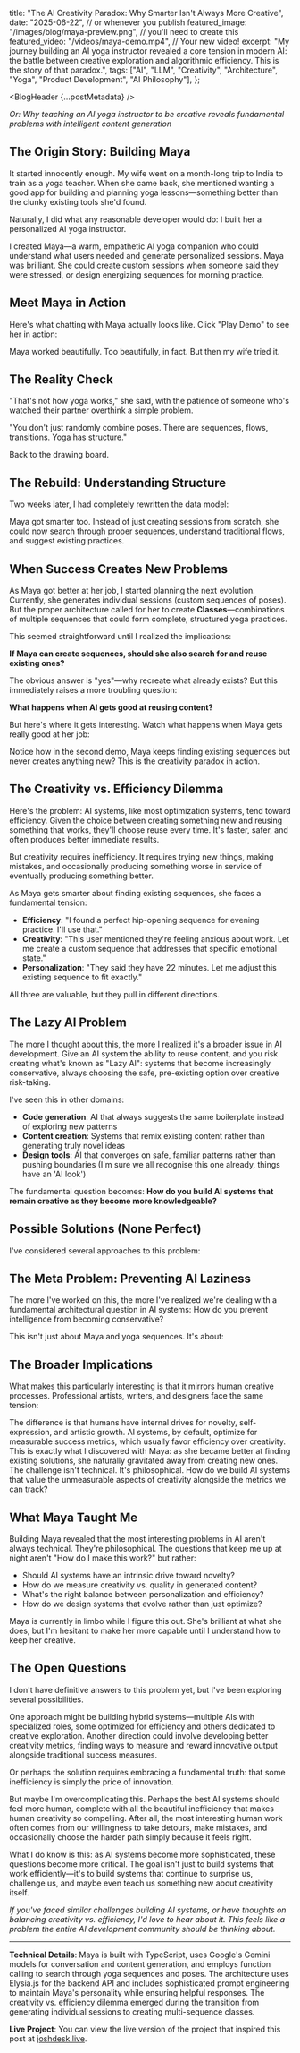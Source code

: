 

  title: "The AI Creativity Paradox: Why Smarter Isn't Always More Creative",
  date: "2025-06-22", // or whenever you publish
  featured_image: "/images/blog/maya-preview.png", // you'll need to create this
  featured_video: "/videos/maya-demo.mp4", // Your new video!
  excerpt: "My journey building an AI yoga instructor revealed a core tension in modern AI: the battle between creative exploration and algorithmic efficiency. This is the story of that paradox.",
  tags: ["AI", "LLM", "Creativity", "Architecture", "Yoga", "Product Development", "AI Philosophy"],
};

<BlogHeader {...postMetadata} />

*Or: Why teaching an AI yoga instructor to be creative reveals fundamental problems with intelligent content generation*

## The Origin Story: Building Maya

It started innocently enough. My wife went on a month-long trip to India to train as a yoga teacher. When she came back, she mentioned wanting a good app for building and planning yoga lessons—something better than the clunky existing tools she'd found.

Naturally, I did what any reasonable developer would do: I built her a personalized AI yoga instructor.

I created Maya—a warm, empathetic AI yoga companion who could understand what users needed and generate personalized sessions. Maya was brilliant. She could create custom sessions when someone said they were stressed, or design energizing sequences for morning practice.

## Meet Maya in Action

Here's what chatting with Maya actually looks like. Click "Play Demo" to see her in action:

<MockMayaChat scenario="working-well" />

Maya worked beautifully. Too beautifully, in fact. But then my wife tried it.

## The Reality Check

"That's not how yoga works," she said, with the patience of someone who's watched their partner overthink a simple problem.

"You don't just randomly combine poses. There are sequences, flows, transitions. Yoga has structure."

Back to the drawing board.

## The Rebuild: Understanding Structure

Two weeks later, I had completely rewritten the data model:

<YogaDataStructure />

Maya got smarter too. Instead of just creating sessions from scratch, she could now search through proper sequences, understand traditional flows, and suggest existing practices.


## When Success Creates New Problems

As Maya got better at her job, I started planning the next evolution. Currently, she generates individual sessions (custom sequences of poses). But the proper architecture called for her to create **Classes**—combinations of multiple sequences that could form complete, structured yoga practices.

This seemed straightforward until I realized the implications:

**If Maya can create sequences, should she also search for and reuse existing ones?**

The obvious answer is "yes"—why recreate what already exists? But this immediately raises a more troubling question:

**What happens when AI gets good at reusing content?**

But here's where it gets interesting. Watch what happens when Maya gets really good at her job:

<MockMayaChat scenario="too-good" />

Notice how in the second demo, Maya keeps finding existing sequences but never creates anything new? This is the creativity paradox in action.

## The Creativity vs. Efficiency Dilemma

Here's the problem: AI systems, like most optimization systems, tend toward efficiency. Given the choice between creating something new and reusing something that works, they'll choose reuse every time. It's faster, safer, and often produces better immediate results.

But creativity requires inefficiency. It requires trying new things, making mistakes, and occasionally producing something worse in service of eventually producing something better.

As Maya gets smarter about finding existing sequences, she faces a fundamental tension:

- **Efficiency**: "I found a perfect hip-opening sequence for evening practice. I'll use that."
- **Creativity**: "This user mentioned they're feeling anxious about work. Let me create a custom sequence that addresses that specific emotional state."
- **Personalization**: "They said they have 22 minutes. Let me adjust this existing sequence to fit exactly."

All three are valuable, but they pull in different directions.

## The Lazy AI Problem

The more I thought about this, the more I realized it's a broader issue in AI development. Give an AI system the ability to reuse content, and you risk creating what's known as "Lazy AI": systems that become increasingly conservative, always choosing the safe, pre-existing option over creative risk-taking.

I've seen this in other domains:
- **Code generation**: AI that always suggests the same boilerplate instead of exploring new patterns
- **Content creation**: Systems that remix existing content rather than generating truly novel ideas
- **Design tools**: AI that converges on safe, familiar patterns rather than pushing boundaries (I'm sure we all recognise this one already, things have an 'AI look')

The fundamental question becomes: **How do you build AI systems that remain creative as they become more knowledgeable?**

## Possible Solutions (None Perfect)

I've considered several approaches to this problem:

<SolutionCards />

## The Meta Problem: Preventing AI Laziness

The more I've worked on this, the more I've realized we're dealing with a fundamental architectural question in AI systems: How do you prevent intelligence from becoming conservative?

This isn't just about Maya and yoga sequences. It's about:

<AILazinessDomains />

## The Broader Implications

What makes this particularly interesting is that it mirrors human creative processes. Professional artists, writers, and designers face the same tension:

<CreativeTensions />

The difference is that humans have internal drives for novelty, self-expression, and artistic growth. AI systems, by default, optimize for measurable success metrics, which usually favor efficiency over creativity. This is exactly what I discovered with Maya: as she became better at finding existing solutions, she naturally gravitated away from creating new ones. The challenge isn't technical. It's philosophical. How do we build AI systems that value the unmeasurable aspects of creativity alongside the metrics we can track?

## What Maya Taught Me

Building Maya revealed that the most interesting problems in AI aren't always technical. They're philosophical. The questions that keep me up at night aren't "How do I make this work?" but rather:

- Should AI systems have an intrinsic drive toward novelty?
- How do we measure creativity vs. quality in generated content?
- What's the right balance between personalization and efficiency?
- How do we design systems that evolve rather than just optimize?

Maya is currently in limbo while I figure this out. She's brilliant at what she does, but I'm hesitant to make her more capable until I understand how to keep her creative.

## The Open Questions

I don't have definitive answers to this problem yet, but I've been exploring several possibilities.

One approach might be building hybrid systems—multiple AIs with specialized roles, some optimized for efficiency and others dedicated to creative exploration. Another direction could involve developing better creativity metrics, finding ways to measure and reward innovative output alongside traditional success measures.

Or perhaps the solution requires embracing a fundamental truth: that some inefficiency is simply the price of innovation.

But maybe I'm overcomplicating this. Perhaps the best AI systems should feel more human, complete with all the beautiful inefficiency that makes human creativity so compelling. After all, the most interesting human work often comes from our willingness to take detours, make mistakes, and occasionally choose the harder path simply because it feels right.

What I do know is this: as AI systems become more sophisticated, these questions become more critical. The goal isn't just to build systems that work efficiently—it's to build systems that continue to surprise us, challenge us, and maybe even teach us something new about creativity itself.

*If you've faced similar challenges building AI systems, or have thoughts on balancing creativity vs. efficiency, I'd love to hear about it. This feels like a problem the entire AI development community should be thinking about.*

---

**Technical Details**: Maya is built with TypeScript, uses Google's Gemini models for conversation and content generation, and employs function calling to search through yoga sequences and poses. The architecture uses Elysia.js for the backend API and includes sophisticated prompt engineering to maintain Maya's personality while ensuring helpful responses. The creativity vs. efficiency dilemma emerged during the transition from generating individual sessions to creating multi-sequence classes.

**Live Project**: You can view the live version of the project that inspired this post at [joshdesk.live](https://joshdesk.live).

